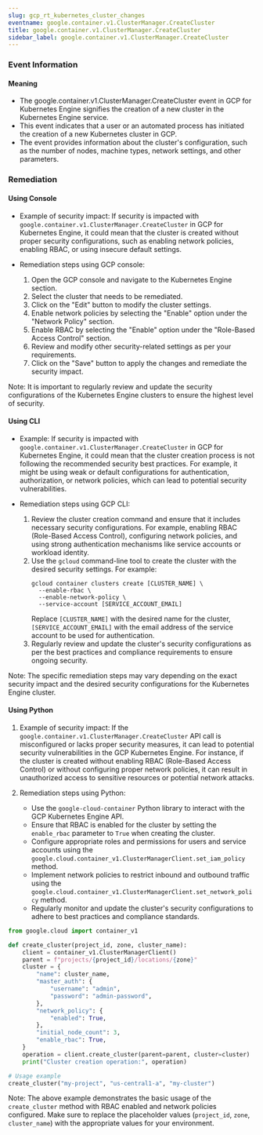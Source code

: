 ```yaml
--- 
slug: gcp_rt_kubernetes_cluster_changes
eventname: google.container.v1.ClusterManager.CreateCluster
title: google.container.v1.ClusterManager.CreateCluster
sidebar_label: google.container.v1.ClusterManager.CreateCluster
---
```

                       
### Event Information

#### Meaning

- The google.container.v1.ClusterManager.CreateCluster event in GCP for Kubernetes Engine signifies the creation of a new cluster in the Kubernetes Engine service.
- This event indicates that a user or an automated process has initiated the creation of a new Kubernetes cluster in GCP.
- The event provides information about the cluster's configuration, such as the number of nodes, machine types, network settings, and other parameters.

### Remediation

#### Using Console

- Example of security impact: If security is impacted with `google.container.v1.ClusterManager.CreateCluster` in GCP for Kubernetes Engine, it could mean that the cluster is created without proper security configurations, such as enabling network policies, enabling RBAC, or using insecure default settings.

- Remediation steps using GCP console:
  1. Open the GCP console and navigate to the Kubernetes Engine section.
  2. Select the cluster that needs to be remediated.
  3. Click on the "Edit" button to modify the cluster settings.
  4. Enable network policies by selecting the "Enable" option under the "Network Policy" section.
  5. Enable RBAC by selecting the "Enable" option under the "Role-Based Access Control" section.
  6. Review and modify other security-related settings as per your requirements.
  7. Click on the "Save" button to apply the changes and remediate the security impact.

Note: It is important to regularly review and update the security configurations of the Kubernetes Engine clusters to ensure the highest level of security.

#### Using CLI

- Example: If security is impacted with `google.container.v1.ClusterManager.CreateCluster` in GCP for Kubernetes Engine, it could mean that the cluster creation process is not following the recommended security best practices. For example, it might be using weak or default configurations for authentication, authorization, or network policies, which can lead to potential security vulnerabilities.

- Remediation steps using GCP CLI:
  1. Review the cluster creation command and ensure that it includes necessary security configurations. For example, enabling RBAC (Role-Based Access Control), configuring network policies, and using strong authentication mechanisms like service accounts or workload identity.
  2. Use the `gcloud` command-line tool to create the cluster with the desired security settings. For example:
     ```
     gcloud container clusters create [CLUSTER_NAME] \
       --enable-rbac \
       --enable-network-policy \
       --service-account [SERVICE_ACCOUNT_EMAIL]
     ```
     Replace `[CLUSTER_NAME]` with the desired name for the cluster, `[SERVICE_ACCOUNT_EMAIL]` with the email address of the service account to be used for authentication.
  3. Regularly review and update the cluster's security configurations as per the best practices and compliance requirements to ensure ongoing security.

Note: The specific remediation steps may vary depending on the exact security impact and the desired security configurations for the Kubernetes Engine cluster.

#### Using Python

1. Example of security impact: If the `google.container.v1.ClusterManager.CreateCluster` API call is misconfigured or lacks proper security measures, it can lead to potential security vulnerabilities in the GCP Kubernetes Engine. For instance, if the cluster is created without enabling RBAC (Role-Based Access Control) or without configuring proper network policies, it can result in unauthorized access to sensitive resources or potential network attacks.

2. Remediation steps using Python:
   - Use the `google-cloud-container` Python library to interact with the GCP Kubernetes Engine API.
   - Ensure that RBAC is enabled for the cluster by setting the `enable_rbac` parameter to `True` when creating the cluster.
   - Configure appropriate roles and permissions for users and service accounts using the `google.cloud.container_v1.ClusterManagerClient.set_iam_policy` method.
   - Implement network policies to restrict inbound and outbound traffic using the `google.cloud.container_v1.ClusterManagerClient.set_network_policy` method.
   - Regularly monitor and update the cluster's security configurations to adhere to best practices and compliance standards.

```python
from google.cloud import container_v1

def create_cluster(project_id, zone, cluster_name):
    client = container_v1.ClusterManagerClient()
    parent = f"projects/{project_id}/locations/{zone}"
    cluster = {
        "name": cluster_name,
        "master_auth": {
            "username": "admin",
            "password": "admin-password",
        },
        "network_policy": {
            "enabled": True,
        },
        "initial_node_count": 3,
        "enable_rbac": True,
    }
    operation = client.create_cluster(parent=parent, cluster=cluster)
    print("Cluster creation operation:", operation)

# Usage example
create_cluster("my-project", "us-central1-a", "my-cluster")
```

Note: The above example demonstrates the basic usage of the `create_cluster` method with RBAC enabled and network policies configured. Make sure to replace the placeholder values (`project_id`, `zone`, `cluster_name`) with the appropriate values for your environment.


 